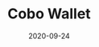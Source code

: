 ---
title: Cobo Wallet
status: publish
date: 2020-09-24
slug: Short description for this item
website: https://cobo.com/wallet
twitter:
logo:
featured_img: https://wp.gcap1.iotex.io/wp-content/uploads/2020/09/cobo.png
telegram:
---